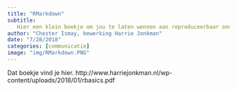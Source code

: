 ```yaml
---
title: "RMarkdown"
subtitle: 
   Hier een klein boekje om jou te laten wennen aan reproduceerbaar onderzoek. Het introduceert het programma R, de RStudio-schil en de programmeertaal RMarkdown.
author: "Chester Ismay, bewerking Harrie Jonkman"
date: "7/28/2018"
categories: [communicatie]
image: "img/RMarkdown.PNG"
---
```


Dat boekje vind je hier.
http://www.harriejonkman.nl/wp-content/uploads/2018/01/rbasics.pdf

